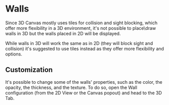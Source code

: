 
# Walls

<Callout type="warning" emoji="⚠️">
    Since 3D Canvas mostly uses tiles for collision and sight blocking, which offer more flexibility in a 3D environment, it's not possible to place\draw walls in 3D but the walls placed in 2D will be displayed.     
</Callout>

While walls in 3D will work the same as in 2D (they will block sight and collision) it's suggested to use tiles instead as they offer more flexibility and options.

## Customization

It's possible to change some of the walls' properties, such as the color, the opacity, the thickness, and the texture.
To do so, open the Wall configuration (from the 2D View or the Canvas popout) and head to the 3D Tab.